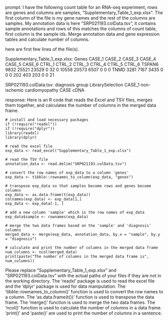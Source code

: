 prompt:
I have the following count table for an RNA-seq experiment, rows are genes and columns are samples, "Supplementary_Table_1_exp.xlsx". The first column of the file is my gene names and the rest of the columns are samples. My annotation data is here  "SRP021193.colData.tsv", it contains sample annotations and rows of this matches the columns of count table, first column is the sample ids. Merge annotation data and gene expression tables and calculate number of columns.

here are first few lines of the file(s).

Supplementary_Table_1_exp.xlsx:
Genes	CASE_1	CASE_2	CASE_3	CASE_4	CASE_5	CASE_6	CTRL_1	CTRL_2	CTRL_3	CTRL_4	CTRL_5	CTRL_6
TSPAN6	9832	25521	23529	0	32	0	10558	20573	6507	0	0	 0
TNMD	3281	 7167	 3435	0	 0	0	  202	  403	 203	0	0	21


SRP021193.colData.tsv:
diagnosis	group	LibrarySelection
CASE_1	non-ischemic cardiomyopathy	CASE	cDNA


response:
Here is an R code that reads the Excel and TSV files, merges them together, and calculates the number of columns in the merged data frame.

```
# install and load necessary packages
if (!require("readxl")) 
if (!require("dplyr")) 
library(readxl)
library(dplyr)

# read the excel file
exp_data <- read_excel("Supplementary_Table_1_exp.xlsx")

# read the TSV file
annotation_data <- read.delim("SRP021193.colData.tsv")

# convert the row names of exp_data to a column 'genes'
exp_data <- tibble::rownames_to_column(exp_data, "genes")

# transpose exp_data so that samples become rows and genes become columns
exp_data <- as.data.frame(t(exp_data))
colnames(exp_data) <- exp_data[1,]
exp_data <- exp_data[-1, ]

# add a new column 'sample' which is the row names of exp_data
exp_data$sample <- rownames(exp_data)

# merge the two data frames based on the 'sample' and 'diagnosis' columns
merged_data <- merge(exp_data, annotation_data, by.x = "sample", by.y = "diagnosis")

# calculate and print the number of columns in the merged data frame
num_columns <- ncol(merged_data)
print(paste("The number of columns in the merged data frame is", num_columns))
```
Please replace "Supplementary_Table_1_exp.xlsx" and "SRP021193.colData.tsv" with the actual paths of your files if they are not in the working directory. The 'readxl' package is used to read the excel file and the 'dplyr' package is used for data manipulation. The 'tibble::rownames_to_column()' function is used to convert the row names to a column. The 'as.data.frame(t())' function is used to transpose the data frame. The 'merge()' function is used to merge the two data frames. The 'ncol()' function is used to calculate the number of columns in a data frame. 'print()' and 'paste()' are used to print the number of columns in a sentence.
